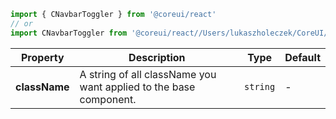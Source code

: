 
```jsx
import { CNavbarToggler } from '@coreui/react'
// or
import CNavbarToggler from '@coreui/react//Users/lukaszholeczek/CoreUI/@coreui/react/packages/coreui-react/src/components/navbar/CNavbarToggler'
```

| Property | Description | Type | Default |
| --- | --- | --- | --- |
| **className** | A string of all className you want applied to the base component. | `string` | - |
